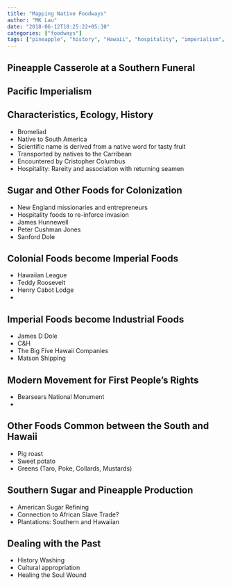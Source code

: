 ```yaml
---
title: "Mapping Native Foodways"
author: "MK Lau"
date: "2018-06-12T18:25:22+05:30"
categories: ["foodways"]
tags: ["pineapple", "history", "Hawaii", "hospitality", "imperialism", "expansionism"]
---
```


## Pineapple Casserole at a Southern Funeral



## Pacific Imperialism

## Characteristics, Ecology, History

- Bromeliad
- Native to South America
- Scientific name is derived from a native word for tasty fruit
- Transported by natives to the Carribean
- Encountered by Cristopher Columbus
- Hospitality: Rareity and association with returning seamen

## Sugar and Other Foods for Colonization

- New England missionaries and entrepreneurs
- Hospitality foods to re-inforce invasion
- James Hunnewell
- Peter Cushman Jones
- Sanford Dole

## Colonial Foods become Imperial Foods

- Hawaiian League
- Teddy Roosevelt
- Henry Cabot Lodge
- 

## Imperial Foods become Industrial Foods

- James D Dole
- C&H
- The Big Five Hawaii Companies
- Matson Shipping

## Modern Movement for First People's Rights

- Bearsears National Monument
- 

## Other Foods Common between the South and Hawaii

- Pig roast
- Sweet potato
- Greens (Taro, Poke, Collards, Mustards)

## Southern Sugar and Pineapple Production

- American Sugar Refining
- Connection to African Slave Trade?
- Plantations: Southern and Hawaiian

## Dealing with the Past

- History Washing
- Cultural appropriation
- Healing the Soul Wound
